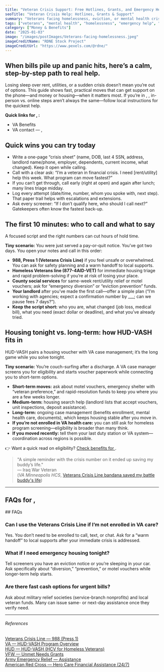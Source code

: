 ```yaml
---
title: "Veteran Crisis Support: Free Hotlines, Grants, and Emergency Help"
seoTitle: "Veteran Crisis Help: Hotlines, Grants & Support"
summary: "Veterans facing homelessness, eviction, or mental health crises can access free support from the VA and partner organizations. Learn about crisis lines, housing grants, and urgent aid."
tags: ["veterans", "mental health", "homelessness", "emergency help", "va support"]
category: ["Money & Benefits"]
date: "2025-01-03"
image: "/images/postImages/Veterans-facing-homelessness.jpeg"
imageCreditName: "RDNE Stock Project"
imageCreditUrl: "https://www.pexels.com/@rdne/"
---
```


## When bills pile up and panic hits, here’s a calm, step-by-step path to real help.

Losing sleep over rent, utilities, or a sudden crisis doesn’t mean you’re out of options. This guide shows fast, practical moves that can get support on the phone—and money or housing—when it matters most. <IfLocation>If you’re in <City/>, <State/>, in-person vs. online steps aren’t always the same—follow local instructions for the quickest help.</IfLocation>

<BenefitsCtaBanner copy="Veterans facing hardship can get emergency help — from crisis hotlines to urgent grants and housing support." />

<IfLocation>
<div className="not-prose my-12 p-4 rounded-xl border-[3px] bg-muted">
  <p className="mb-2"><strong>Quick links for <City/>, <State/>:</strong></p>
  <ul className="list-disc ml-5 space-y-1">
    <li><ResourceLink name="va">VA Benefits</ResourceLink></li>
    <li><ResourceLink name="va" field="contact">VA contact<IfLocation> — <City/>, <State/></IfLocation></ResourceLink></li>
  </ul>
</div>
</IfLocation>

## Quick wins you can try today

- Write a one-page “crisis sheet” (name, DOB, last 4 SSN, address, landlord name/phone, employer, dependents, current income, what changed). Keep it open while calling.
- Call with a clear ask: “I’m a veteran in financial crisis. I need [rent/utility] help this week. What program can move fastest?”
- If you can’t get through, call early (right at open) and again after lunch; many lines triage midday.
- Log every attempt (date/time, number, whom you spoke with, next step). That paper trail helps with escalations and extensions.
- Ask every screener: “If I don’t qualify here, who should I call next?” Gatekeepers often know the fastest back-up.

## The first 10 minutes: who to call and what to say

A focused script and the right numbers can cut hours of hold time.

**Tiny scenario:** You were just served a pay-or-quit notice. You’ve got two days. You open your notes and call in this order:

- **988, Press 1 (Veterans Crisis Line)** if you feel unsafe or overwhelmed. You can ask for safety planning and a warm handoff to local supports.
- **Homeless Veterans line (877-4AID-VET)** for immediate housing triage and rapid problem-solving if you’re at risk of losing your place.
- **County social services** for same-week rent/utility relief or motel vouchers; ask for “emergency diversion” or “eviction prevention” funds.
- **Your landlord** after you’ve made the first call—offer a simple plan (“I’m working with agencies; expect a confirmation number by ___; can we pause fees 7 days?”).
- **Keep the script short:** who you are, what changed (job loss, medical bill), what you need (exact dollar or deadline), and what you’ve already tried.

## Housing tonight vs. long-term: how HUD-VASH fits in

HUD-VASH pairs a housing voucher with VA case management; it’s the long game while you solve tonight.

**Tiny scenario:** You’re couch-surfing after a discharge. A VA case manager screens you for eligibility and starts voucher paperwork while connecting you to short-term options.

- **Short-term moves:** ask about motel vouchers, emergency shelter with “veteran preference,” and rapid-resolution funds to keep you where you are a few weeks longer.
- **Medium-term:** housing search help (landlord lists that accept vouchers, unit inspections, deposit assistance).
- **Long-term:** ongoing case management (benefits enrollment, mental health care, documents), which keeps housing stable after you move in.
- **If you’re not enrolled in VA health care:** you can still ask for homeless program screening—eligibility is broader than many think.
- **If you moved recently:** tell them your last duty station or VA system—coordination across regions is possible.

<IfLocation>
<div className="mt-3">👉 Want a quick read on eligibility? <a href="/tools/check-benefits" className="underline">Check benefits for <City/></a>.</div>
</IfLocation>

> "A simple reminder with the crisis number on it ended up saving my buddy’s life."  
> — Iraq War Veteran  
(*VA Minneapolis HCS*, [Veterans Crisis Line bandana saved my battle buddy's life](https://www.va.gov/minneapolis-health-care/stories/veterans-crisis-line-bandana-saved-my-battle-buddys-life))

---

<IfLocation>
  <h2>FAQs for <City/>, <State/></h2>
  <ResourceLink name="va" field="faqs" />
</IfLocation>

<IfNoLocation>
## FAQs

### Can I use the Veterans Crisis Line if I’m not enrolled in VA care?
Yes. You don’t need to be enrolled to call, text, or chat. Ask for a “warm handoff” to local supports after your immediate crisis is addressed.

### What if I need emergency housing tonight?
Tell screeners you have an eviction notice or you’re sleeping in your car. Ask specifically about “diversion,” “prevention,” or motel vouchers while longer-term help starts.

### Are there fast cash options for urgent bills?
Ask about military relief societies (service-branch nonprofits) and local veteran funds. Many can issue same- or next-day assistance once they verify need.

</IfNoLocation>

---
###### References

<div className="references">
<a href="https://www.veteranscrisisline.net/" target="_blank" rel="noopener noreferrer">Veterans Crisis Line — 988 (Press 1)</a><br />
<a href="https://www.va.gov/homeless/hud-vash.asp" target="_blank" rel="noopener noreferrer">VA — HUD-VASH Program Overview</a><br />
<a href="https://www.hud.gov/helping-americans/housing-choice-vouchers-homeless-veterans" target="_blank" rel="noopener noreferrer">HUD — HUD-VASH (HCV for Homeless Veterans)</a><br />
<a href="https://www.vfw.org/assistance/financial-grants" target="_blank" rel="noopener noreferrer">VFW — Unmet Needs Grants</a><br />
<a href="https://www.armyemergencyrelief.org/assistance/" target="_blank" rel="noopener noreferrer">Army Emergency Relief — Assistance</a><br />
<a href="https://www.redcross.org/get-help/military-families/hero-care-network/financial-assistance.html" target="_blank" rel="noopener noreferrer">American Red Cross — Hero Care Financial Assistance (24/7)</a>
</div>